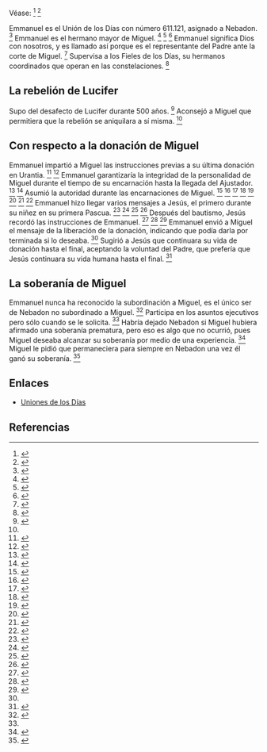 Véase: <ref name="n0">{{lib|LU|18|6}}</ref> <ref name="n1">{{lib|LU|33|5}}</ref> 

Emmanuel es el Unión de los Días con número 611.121, asignado a Nebadon. <ref name="n2">{{lib|LU|33|5|1-3}}</ref> Emmanuel es el hermano mayor de Miguel. <ref name="n3">{{lib|LU|53|5|1}}</ref> <ref name="n4">{{lib|LU|54|5|8}}</ref> <ref name="n5">{{lib|LU|128|1|11}}</ref> Emmanuel significa Dios con nosotros, y es llamado así porque es el representante del Padre ante la corte de Miguel. <ref name="n6">{{lib|LU|33|5|1}}</ref> Supervisa a los Fieles de los Días, su hermanos coordinados que operan en las constelaciones. <ref name="n7">{{lib|LU|33|5|3}}</ref> 

== {{anchor|la_rebelión_de_Lucifer}} La rebelión de Lucifer ==

Supo del desafecto de Lucifer durante 500 años. <ref name="n8">{{lib|LU|53|2|3}}</ref> Aconsejó a Miguel que permitiera que la rebelión se aniquilara a sí misma. <ref name="n4"/> 

== {{anchor|con_respecto_a_la_donación_de_Miguel}} Con respecto a la donación de Miguel ==

Emmanuel impartió a Miguel las instrucciones previas a su última donación en Urantia. <ref name="n9">{{lib|LU|120|1-3}}</ref> <ref name="n10">{{lib|LU|141|7|11}}</ref> Emmanuel garantizaría la integridad de la personalidad de Miguel durante el tiempo de su encarnación hasta la llegada del Ajustador. <ref name="n11">{{lib|LU|120|2|9}}</ref> <ref name="n12">{{lib|LU|123|2|2}}</ref> Asumió la autoridad durante las encarnaciones de Miguel. <ref name="n13">{{lib|LU|119|1|1}}</ref> <ref name="n14">{{lib|LU|119|2|3}}</ref> <ref name="n15">{{lib|LU|119|3|2}}</ref> <ref name="n16">{{lib|LU|119|4|1}}</ref> <ref name="n17">{{lib|LU|119|5|1}}</ref> <ref name="n18">{{lib|LU|119|6|2}}</ref> <ref name="n19">{{lib|LU|120|0|6-7}}</ref> <ref name="n20">{{lib|LU|120|1|4}}</ref> Emmanuel hizo llegar varios mensajes a Jesús, el primero durante su niñez en su primera Pascua. <ref name="n21">{{lib|LU|124|6|15}}</ref> <ref name="n22">{{lib|LU|136|3|5}}</ref> <ref name="n23">{{lib|LU|188|3|13}}</ref> <ref name="n24">{{lib|LU|196|1|8}}</ref> Después del bautismo, Jesús recordó las instrucciones de Emmanuel. <ref name="n25">{{lib|LU|129|3|9}}</ref> <ref name="n26">{{lib|LU|136|3|3}}</ref> <ref name="n27">{{lib|LU|136|4|2}}</ref> Emmanuel envió a Miguel el mensaje de la liberación de la donación, indicando que podía darla por terminada si lo deseaba. <ref name="n22"/> Sugirió a Jesús que continuara su vida de donación hasta el final, aceptando la voluntad del Padre, que prefería que Jesús continuara su vida humana hasta el final. <ref name="n28">{{lib|LU|136|4|9}}</ref> 

== {{anchor|la_soberanía_de_Miguel}} La soberanía de Miguel ==

Emmanuel nunca ha reconocido la subordinación a Miguel, es el único ser de Nebadon no subordinado a Miguel. <ref name="n29">{{lib|LU|33|5|2}}</ref> Participa en los asuntos ejecutivos pero sólo cuando se le solicita. <ref name="n29"/> Habría dejado Nebadon si Miguel hubiera afirmado una soberanía prematura, pero eso es algo que no ocurrió, pues Miguel deseaba alcanzar su soberanía por medio de una experiencia. <ref name="n30">{{lib|LU|120|0|3}}</ref> Miguel le pidió que permaneciera para siempre en Nebadon una vez él ganó su soberanía. <ref name="n31">{{lib|LU|119|8|1}}</ref> 

== Enlaces ==

* [[Uniones_de_los_Días|Uniones de los Días]]


== Referencias ==

<references/>
